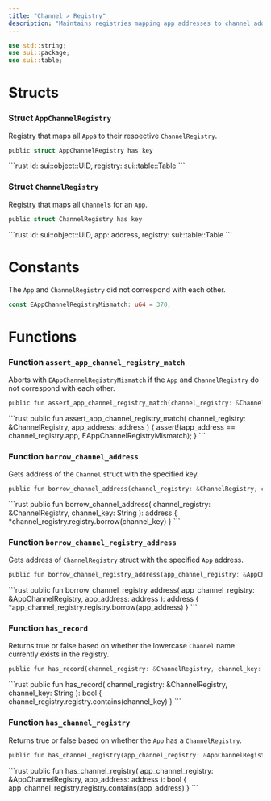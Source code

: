 ```yaml
---
title: "Channel > Registry"
description: "Maintains registries mapping app addresses to channel addresses and ensures consistency. @sage/channel > registry"
---
```


```rust
use std::string;
use sui::package;
use sui::table;
```

# Structs

### Struct `AppChannelRegistry`

Registry that maps all `App`s to their respective `ChannelRegistry`.

```rust
public struct AppChannelRegistry has key
```

<Expandable title="Fields">
  ```rust
    id: sui::object::UID,
    registry: sui::table::Table<address, address>
  ```
</Expandable>

### Struct `ChannelRegistry`

Registry that maps all `Channel`s for an `App`.

```rust
public struct ChannelRegistry has key
```

<Expandable title="Fields">
  ```rust
    id: sui::object::UID,
    app: address,
    registry: sui::table::Table<std::string::String, address>
  ```
</Expandable>

# Constants

The `App` and `ChannelRegistry` did not correspond with each other.

```rust
const EAppChannelRegistryMismatch: u64 = 370;
```

# Functions

### Function `assert_app_channel_registry_match`

Aborts with `EAppChannelRegistryMismatch` if the `App` and `ChannelRegistry` do not correspond with each other.

```rust
public fun assert_app_channel_registry_match(channel_registry: &ChannelRegistry, app_address: address)
```

<Expandable title="Implementation">
  ```rust
    public fun assert_app_channel_registry_match(
        channel_registry: &ChannelRegistry,
        app_address: address
    ) {
        assert!(app_address == channel_registry.app, EAppChannelRegistryMismatch);
    }
  ```
</Expandable>

### Function `borrow_channel_address`

Gets address of the `Channel` struct with the specified key.

```rust
public fun borrow_channel_address(channel_registry: &ChannelRegistry, channel_key: String): address
```

<Expandable title="Implementation">
  ```rust
    public fun borrow_channel_address(
        channel_registry: &ChannelRegistry,
        channel_key: String
    ): address {
        *channel_registry.registry.borrow(channel_key)
    }
  ```
</Expandable>

### Function `borrow_channel_registry_address`

Gets address of `ChannelRegistry` struct with the specified `App` address.

```rust
public fun borrow_channel_registry_address(app_channel_registry: &AppChannelRegistry, app_address: address): address
```

<Expandable title="Implementation">
  ```rust
    public fun borrow_channel_registry_address(
        app_channel_registry: &AppChannelRegistry,
        app_address: address
    ): address {
        *app_channel_registry.registry.borrow(app_address)
    }
  ```
</Expandable>

### Function `has_record`

Returns true or false based on whether the lowercase `Channel` name currently exists in the registry.

```rust
public fun has_record(channel_registry: &ChannelRegistry, channel_key: String): bool
```

<Expandable title="Implementation">
  ```rust
    public fun has_record(
        channel_registry: &ChannelRegistry,
        channel_key: String
    ): bool {
        channel_registry.registry.contains(channel_key)
    }
  ```
</Expandable>

### Function `has_channel_registry`

Returns true or false based on whether the `App` has a `ChannelRegistry`.

```rust
public fun has_channel_registry(app_channel_registry: &AppChannelRegistry, app_address: address): bool
```

<Expandable title="Implementation">
  ```rust
    public fun has_channel_registry(
        app_channel_registry: &AppChannelRegistry,
        app_address: address
    ): bool {
        app_channel_registry.registry.contains(app_address)
    }
  ```
</Expandable>